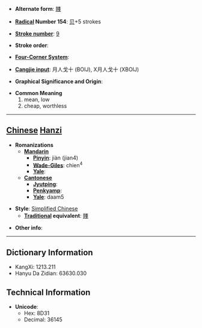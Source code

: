 * '''Alternate form''': [[賤]]

* '''[[Wiktionary:Chinese radical index| Radical]] Number 154''': [[Wiktionary:Chinese radical index 贝|贝]]+5 strokes

* '''[[Wiktionary:Chinese total strokes index|Stroke number]]''': [[Wiktionary:Chinese total strokes index 9|9]]

* '''Stroke order''': 

* '''[[Wiktionary:Chinese four corner index|Four-Corner System]]''': 

* '''[[Wiktionary:Chinese Cangjie index|Cangjie input]]''': 月人戈十 (BOIJ), X月人戈十 (XBOIJ)

* '''Graphical Significance and Origin''': 

* '''Common Meaning'''
*#mean, low
*# cheap, worthless


----

== [[Chinese]] [[Hanzi]] ==

* '''Romanizations'''
** '''[[Mandarin]]'''
*** '''[[Pinyin]]''': jiàn (jian4)
*** '''[[Wade-Giles]]''': chien<sup>4</sup>
*** '''[[Yale]]''': 
** '''[[Cantonese]]'''
*** '''[[Jyutping]]''':
*** '''[[Penkyamp]]''': 
*** '''[[Yale]]''': daam5

* '''Style''': [[Simplified Chinese]] 
** '''[[Traditional Chinese|Traditional]] equivalent''': [[賤]]

* '''Other info''': 

----

== Dictionary Information ==

* KangXi: 1213.211
* Hanyu Da Zidian: 63630.030

== Technical Information ==

* '''Unicode''':
** Hex: 8D31
** Decimal: 36145
